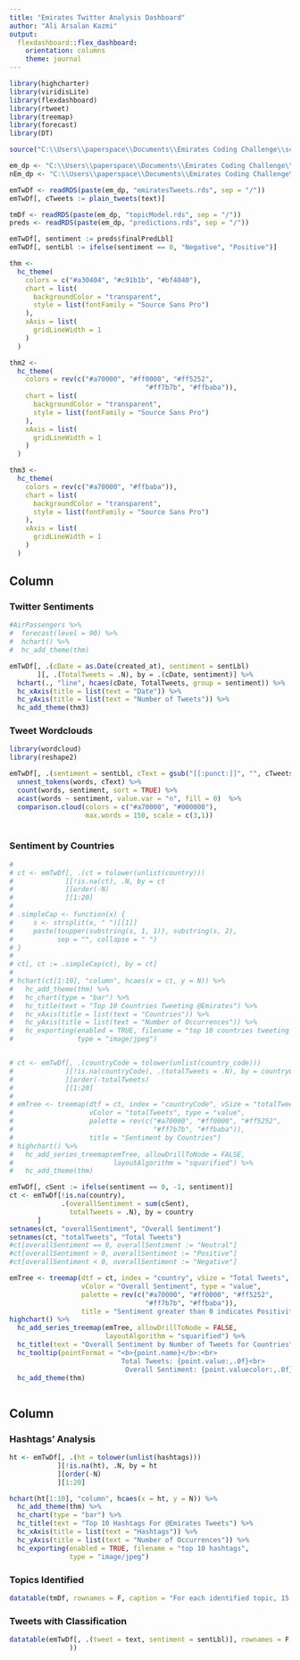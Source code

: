 ```yaml
---
title: "Emirates Twitter Analysis Dashboard"
author: "Ali Arsalan Kazmi"
output: 
  flexdashboard::flex_dashboard:
    orientation: columns
    theme: journal
---
```


```r
library(highcharter)
library(viridisLite)
library(flexdashboard)
library(rtweet)
library(treemap)
library(forecast)
library(DT)

source("C:\\Users\\paperspace\\Documents\\Emirates Coding Challenge\\script/loadLibs.R")

em_dp <- "C:\\Users\\paperspace\\Documents\\Emirates Coding Challenge\\data\\emirates"
nEm_dp <- "C:\\Users\\paperspace\\Documents\\Emirates Coding Challenge\\data\\non-emirates"

emTwDf <- readRDS(paste(em_dp, "emiratesTweets.rds", sep = "/"))
emTwDf[, cTweets := plain_tweets(text)]

tmDf <- readRDS(paste(em_dp, "topicModel.rds", sep = "/"))
preds <- readRDS(paste(em_dp, "predictions.rds", sep = "/"))

emTwDf[, sentiment := preds$finalPredLbl]
emTwDf[, sentLbl := ifelse(sentiment == 0, "Negative", "Positive")]

thm <- 
  hc_theme(
    colors = c("#a30404", "#c91b1b", "#bf4040"),
    chart = list(
      backgroundColor = "transparent",
      style = list(fontFamily = "Source Sans Pro")
    ),
    xAxis = list(
      gridLineWidth = 1
    )
  )

thm2 <- 
  hc_theme(
    colors = rev(c("#a70000", "#ff0000", "#ff5252", 
                                  "#ff7b7b", "#ffbaba")),
    chart = list(
      backgroundColor = "transparent",
      style = list(fontFamily = "Source Sans Pro")
    ),
    xAxis = list(
      gridLineWidth = 1
    )
  )

thm3 <- 
  hc_theme(
    colors = rev(c("#a70000", "#ffbaba")),
    chart = list(
      backgroundColor = "transparent",
      style = list(fontFamily = "Source Sans Pro")
    ),
    xAxis = list(
      gridLineWidth = 1
    )
  )

```

Column {.tabset data-width=500}
-----------------------------------------------------------------------

### Twitter Sentiments

```r
#AirPassengers %>% 
#  forecast(level = 90) %>% 
#  hchart() %>% 
#  hc_add_theme(thm)

emTwDf[, .(cDate = as.Date(created_at), sentiment = sentLbl)
       ][, .(TotalTweets = .N), by = .(cDate, sentiment)] %>%
  hchart(., "line", hcaes(cDate, TotalTweets, group = sentiment)) %>%
  hc_xAxis(title = list(text = "Date")) %>%
  hc_yAxis(title = list(text = "Number of Tweets")) %>%
  hc_add_theme(thm3)


```

###  Tweet Wordclouds

```r

library(wordcloud)
library(reshape2)

emTwDf[, .(sentiment = sentLbl, cText = gsub("[[:punct:]]", "", cTweets))] %>%
  unnest_tokens(words, cText) %>%
  count(words, sentiment, sort = TRUE) %>%
  acast(words ~ sentiment, value.var = "n", fill = 0)  %>%
  comparison.cloud(colors = c("#a70000", "#000000"),
                   max.words = 150, scale = c(3,1))



```


### Sentiment by Countries

```r

# 
# ct <- emTwDf[, .(ct = tolower(unlist(country)))
#             ][!is.na(ct), .N, by = ct
#             ][order(-N)
#             ][1:20] 
# 
# .simpleCap <- function(x) {
#     s <- strsplit(x, " ")[[1]]
#     paste(toupper(substring(s, 1, 1)), substring(s, 2),
#           sep = "", collapse = " ")
# }
# 
# ct[, ct := .simpleCap(ct), by = ct]
# 
# hchart(ct[1:10], "column", hcaes(x = ct, y = N)) %>%
#   hc_add_theme(thm) %>% 
#   hc_chart(type = "bar") %>%
#   hc_title(text = "Top 10 Countries Tweeting @Emirates") %>%
#   hc_xAxis(title = list(text = "Countries")) %>%
#   hc_yAxis(title = list(text = "Number of Occurrences")) %>%
#   hc_exporting(enabled = TRUE, filename = "top 10 countries tweeting Emirates", 
#                type = "image/jpeg")


# ct <- emTwDf[, .(countryCode = tolower(unlist(country_code)))
#             ][!is.na(countryCode), .(totalTweets = .N), by = countryCode
#             ][order(-totalTweets)
#             ][1:20]
# 
# emTree <- treemap(dtf = ct, index = "countryCode", vSize = "totalTweets",
#                   vColor = "totalTweets", type = "value",
#                   palette = rev(c("#a70000", "#ff0000", "#ff5252", 
#                                   "#ff7b7b", "#ffbaba")),
#                   title = "Sentiment by Countries")
# highchart() %>% 
#   hc_add_series_treemap(emTree, allowDrillToNode = FALSE,
#                         layoutAlgorithm = "squarified") %>% 
#   hc_add_theme(thm)

emTwDf[, cSent := ifelse(sentiment == 0, -1, sentiment)]
ct <- emTwDf[!is.na(country), 
             .(overallSentiment = sum(cSent),
               totalTweets = .N), by = country
       ]
setnames(ct, "overallSentiment", "Overall Sentiment")
setnames(ct, "totalTweets", "Total Tweets")
#ct[overallSentiment == 0, overallSentiment := "Neutral"]
#ct[overallSentiment > 0, overallSentiment := "Positive"]
#ct[overallSentiment < 0, overallSentiment := "Negative"]

emTree <- treemap(dtf = ct, index = "country", vSize = "Total Tweets",
                  vColor = "Overall Sentiment", type = "value",
                  palette = rev(c("#a70000", "#ff0000", "#ff5252",
                                  "#ff7b7b", "#ffbaba")),
                  title = "Sentiment greater than 0 indicates Positivity and vice versa")
highchart() %>%
  hc_add_series_treemap(emTree, allowDrillToNode = FALSE,
                        layoutAlgorithm = "squarified") %>%
  hc_title(text = "Overall Sentiment by Number of Tweets for Countries") %>%
  hc_tooltip(pointFormat = "<b>{point.name}</b>:<br>
                            Total Tweets: {point.value:,.0f}<br>
                             Overall Sentiment: {point.valuecolor:,.0f}") %>% 
  hc_add_theme(thm)



```



Column {.tabset data-width=500}
-----------------------------------------------------------------------

### Hashtags' Analysis

```r

ht <- emTwDf[, .(ht = tolower(unlist(hashtags)))
            ][!is.na(ht), .N, by = ht
            ][order(-N)
            ][1:20] 

hchart(ht[1:10], "column", hcaes(x = ht, y = N)) %>%
  hc_add_theme(thm) %>% 
  hc_chart(type = "bar") %>%
  hc_title(text = "Top 10 Hashtags For @Emirates Tweets") %>%
  hc_xAxis(title = list(text = "Hashtags")) %>%
  hc_yAxis(title = list(text = "Number of Occurrences")) %>%
  hc_exporting(enabled = TRUE, filename = "top 10 hashtags", 
               type = "image/jpeg") 

```




### Topics Identified

```r

datatable(tmDf, rownames = F, caption = "For each identified topic, 15 main terms/words distinguishing it are shown")


```


### Tweets with Classification

```r

datatable(emTwDf[, .(tweet = text, sentiment = sentLbl)], rownames = F, filter = "top", options = list(columnDefs = list(list(searchable = FALSE, targets = 0))
               ))


```
